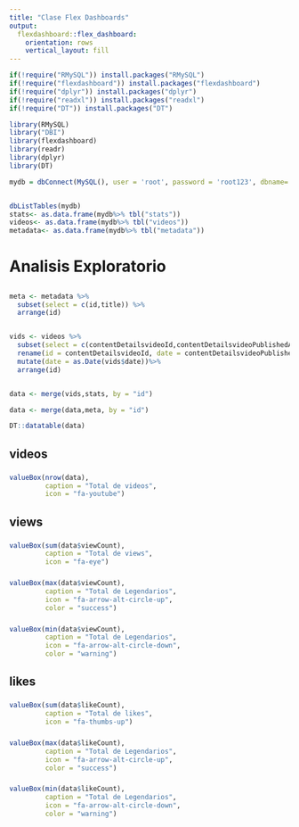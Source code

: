 ```yaml
---
title: "Clase Flex Dashboards"
output: 
  flexdashboard::flex_dashboard:
    orientation: rows
    vertical_layout: fill
--- 
```



```r
if(!require("RMySQL")) install.packages("RMySQL")
if(!require("flexdashboard")) install.packages("flexdashboard")
if(!require("dplyr")) install.packages("dplyr")
if(!require("readxl")) install.packages("readxl")
if(!require("DT")) install.packages("DT")

library(RMySQL)
library("DBI")
library(flexdashboard)
library(readr)
library(dplyr)
library(DT)
```


```r
mydb = dbConnect(MySQL(), user = 'root', password = 'root123', dbname='academatica_db', host = '192.168.144.2')


dbListTables(mydb)
stats<- as.data.frame(mydb%>% tbl("stats"))
videos<- as.data.frame(mydb%>% tbl("videos"))
metadata<- as.data.frame(mydb%>% tbl("metadata"))
```

# Analisis Exploratorio


##
```r
meta <- metadata %>% 
  subset(select = c(id,title)) %>% 
  arrange(id)


vids <- videos %>% 
  subset(select = c(contentDetailsvideoId,contentDetailsvideoPublishedAt)) %>%
  rename(id = contentDetailsvideoId, date = contentDetailsvideoPublishedAt) %>% 
  mutate(date = as.Date(vids$date))%>% 
  arrange(id)


data <- merge(vids,stats, by = "id")

data <- merge(data,meta, by = "id")

DT::datatable(data)
```


## videos

###

```r
valueBox(nrow(data), 
         caption = "Total de videos",
         icon = "fa-youtube")
```


## views

###

```r
valueBox(sum(data$viewCount), 
         caption = "Total de views",
         icon = "fa-eye")
```


###

```r
valueBox(max(data$viewCount), 
         caption = "Total de Legendarios",
         icon = "fa-arrow-alt-circle-up",
         color = "success")
```

###

```r
valueBox(min(data$viewCount), 
         caption = "Total de Legendarios",
         icon = "fa-arrow-alt-circle-down",
         color = "warning")
```


## likes

###

```r
valueBox(sum(data$likeCount),
         caption = "Total de likes",
         icon = "fa-thumbs-up")
```

###

```r
valueBox(max(data$likeCount), 
         caption = "Total de Legendarios",
         icon = "fa-arrow-alt-circle-up",
         color = "success")
```

###

```r
valueBox(min(data$likeCount), 
         caption = "Total de Legendarios",
         icon = "fa-arrow-alt-circle-down",
         color = "warning")
```













